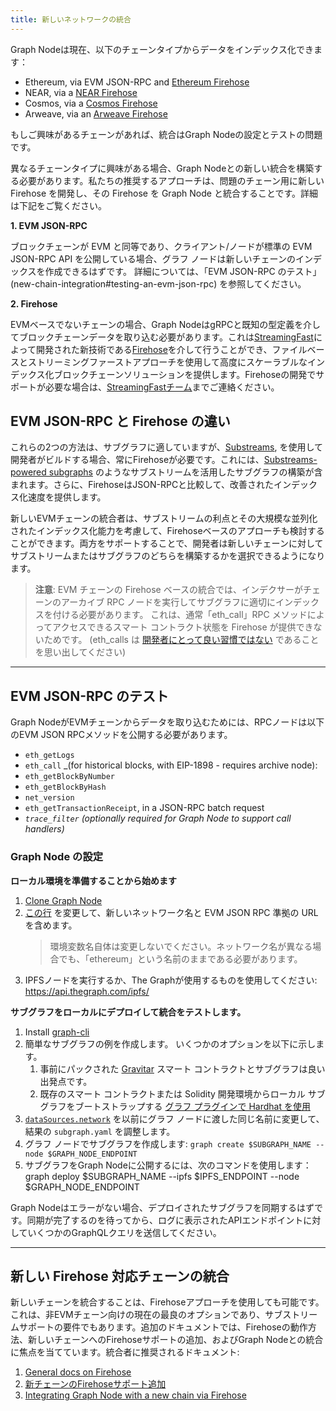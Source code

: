```yaml
---
title: 新しいネットワークの統合
---
```


Graph Nodeは現在、以下のチェーンタイプからデータをインデックス化できます：

- Ethereum, via EVM JSON-RPC and [Ethereum Firehose](https://github.com/streamingfast/firehose-ethereum)
- NEAR, via a [NEAR Firehose](https://github.com/streamingfast/near-firehose-indexer)
- Cosmos, via a [Cosmos Firehose](https://github.com/graphprotocol/firehose-cosmos)
- Arweave, via an [Arweave Firehose](https://github.com/graphprotocol/firehose-arweave)

もしご興味があるチェーンがあれば、統合はGraph Nodeの設定とテストの問題です。

異なるチェーンタイプに興味がある場合、Graph Nodeとの新しい統合を構築する必要があります。私たちの推奨するアプローチは、問題のチェーン用に新しい Firehose を開発し、その Firehose を Graph Node と統合することです。詳細は下記をご覧ください。

**1. EVM JSON-RPC**

ブロックチェーンが EVM と同等であり、クライアント/ノードが標準の EVM JSON-RPC API を公開している場合、グラフ ノードは新しいチェーンのインデックスを作成できるはずです。 詳細については、「EVM JSON-RPC のテスト」(new-chain-integration#testing-an-evm-json-rpc) を参照してください。

**2. Firehose**

EVMベースでないチェーンの場合、Graph NodeはgRPCと既知の型定義を介してブロックチェーンデータを取り込む必要があります。これは[StreamingFast](https://www.streamingfast.io/)によって開発された新技術である[Firehose](firehose/)を介して行うことができ、ファイルベースとストリーミングファーストアプローチを使用して高度にスケーラブルなインデックス化ブロックチェーンソリューションを提供します。Firehoseの開発でサポートが必要な場合は、[StreamingFastチーム](mailto:integrations@streamingfast.io/)までご連絡ください。

## EVM JSON-RPC と Firehose の違い

これらの2つの方法は、サブグラフに適していますが、[Substreams](substreams/), を使用して開発者がビルドする場合、常にFirehoseが必要です。これには、[Substreams-powered subgraphs](cookbook/substreams-powered-subgraphs/) のようなサブストリームを活用したサブグラフの構築が含まれます。さらに、FirehoseはJSON-RPCと比較して、改善されたインデックス化速度を提供します。

新しいEVMチェーンの統合者は、サブストリームの利点とその大規模な並列化されたインデックス化能力を考慮して、Firehoseベースのアプローチも検討することができます。両方をサポートすることで、開発者は新しいチェーンに対してサブストリームまたはサブグラフのどちらを構築するかを選択できるようになります。

> **注意**: EVM チェーンの Firehose ベースの統合では、インデクサーがチェーンのアーカイブ RPC ノードを実行してサブグラフに適切にインデックスを付ける必要があります。 これは、通常「eth_call」RPC メソッドによってアクセスできるスマート コントラクト状態を Firehose が提供できないためです。 (eth_calls は [開発者にとって良い習慣ではない](https://thegraph.com/blog/improve-subgraph-performance-reduce-eth-calls/) であることを思い出してください)

---

## EVM JSON-RPC のテスト

Graph NodeがEVMチェーンからデータを取り込むためには、RPCノードは以下のEVM JSON RPCメソッドを公開する必要があります。

- `eth_getLogs`
- `eth_call` \_(for historical blocks, with EIP-1898 - requires archive node):
- `eth_getBlockByNumber`
- `eth_getBlockByHash`
- `net_version`
- `eth_getTransactionReceipt`, in a JSON-RPC batch request
- _`trace_filter`_ _(optionally required for Graph Node to support call handlers)_

### Graph Node の設定

**ローカル環境を準備することから始めます**

1. [Clone Graph Node](https://github.com/graphprotocol/graph-node)
2. [この行](https://github.com/graphprotocol/graph-node/blob/master/docker/docker-compose.yml#L22) を変更して、新しいネットワーク名と EVM JSON RPC 準拠の URL を含めます。
   > 環境変数名自体は変更しないでください。ネットワーク名が異なる場合でも、「ethereum」という名前のままである必要があります。
3. IPFSノードを実行するか、The Graphが使用するものを使用してください: https://api.thegraph.com/ipfs/

**サブグラフをローカルにデプロイして統合をテストします。**

1. Install [graph-cli](https://github.com/graphprotocol/graph-cli)
2. 簡単なサブグラフの例を作成します。 いくつかのオプションを以下に示します。
   1. 事前にパックされた [Gravitar](https://github.com/graphprotocol/example-subgraph/tree/f89bdd4628efa4badae7367d4919b3f648083323) スマート コントラクトとサブグラフは良い出発点です。
   2. 既存のスマート コントラクトまたは Solidity 開発環境からローカル サブグラフをブートストラップする [グラフ プラグインで Hardhat を使用](https://github.com/graphprotocol/hardhat-graph)
3. [`dataSources.network`](http://dataSources.network) を以前にグラフ ノードに渡した同じ名前に変更して、結果の `subgraph.yaml` を調整します。
4. グラフ ノードでサブグラフを作成します: `graph create $SUBGRAPH_NAME --node $GRAPH_NODE_ENDPOINT`
5. サブグラフをGraph Nodeに公開するには、次のコマンドを使用します：graph deploy $SUBGRAPH_NAME --ipfs $IPFS_ENDPOINT --node $GRAPH_NODE_ENDPOINT

Graph Nodeはエラーがない場合、デプロイされたサブグラフを同期するはずです。同期が完了するのを待ってから、ログに表示されたAPIエンドポイントに対していくつかのGraphQLクエリを送信してください。

---

## 新しい Firehose 対応チェーンの統合

新しいチェーンを統合することは、Firehoseアプローチを使用しても可能です。これは、非EVMチェーン向けの現在の最良のオプションであり、サブストリームサポートの要件でもあります。追加のドキュメントでは、Firehoseの動作方法、新しいチェーンへのFirehoseサポートの追加、およびGraph Nodeとの統合に焦点を当てています。統合者に推奨されるドキュメント:

1. [General docs on Firehose](firehose/)
2. [新チェーンのFirehoseサポート追加](https://firehose.streamingfast.io/integrate-new-chains/integration-overview)
3. [Integrating Graph Node with a new chain via Firehose](https://github.com/graphprotocol/graph-node/blob/master/docs/implementation/add-chain.md)
